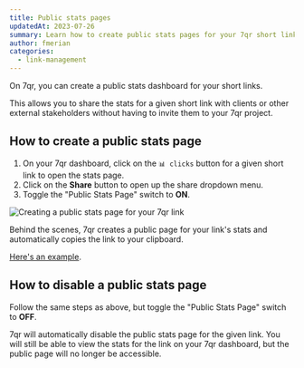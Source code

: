 ```yaml
---
title: Public stats pages
updatedAt: 2023-07-26
summary: Learn how to create public stats pages for your 7qr short links.
author: fmerian
categories:
  - link-management
---
```


On 7qr, you can create a public stats dashboard for your short links.

This allows you to share the stats for a given short link with clients or other external stakeholders without having to invite them to your 7qr project.

## How to create a public stats page

1. On your 7qr dashboard, click on the `📊 clicks` button for a given short link to open the stats page.
2. Click on the **Share** button to open up the share dropdown menu.
3. Toggle the "Public Stats Page" switch to **ON**.

<Image
  alt="Creating a public stats page for your 7qr link"
  src="https://d2vwwcvoksz7ty.cloudfront.net/help/public-stats-page.png"
  width={954}
  height={897}
/>

Behind the scenes, 7qr creates a public page for your link's stats and automatically copies the link to your clipboard.

[Here's an example](https://7qr.codes/stats/github).

## How to disable a public stats page

Follow the same steps as above, but toggle the "Public Stats Page" switch to **OFF**.

7qr will automatically disable the public stats page for the given link. You will still be able to view the stats for the link on your 7qr dashboard, but the public page will no longer be accessible.
